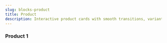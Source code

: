```yaml
---
slug: blocks-product
title: Product
description: Interactive product cards with smooth transitions, variant options, and purchase actions.
---
```


### Product 1

<BlockPreview
    path="demo/blocks/product/product-1.tsx"
    registry="product"
    lgHeight={650}
    mdHeight={550}
    smHeight={500}
/>
